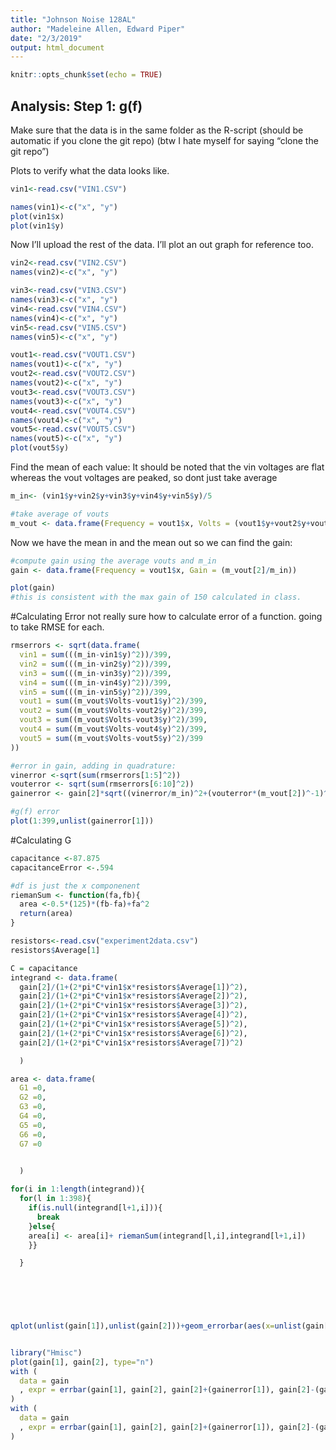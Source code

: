 ---
title: "Johnson Noise 128AL"
author: "Madeleine Allen, Edward Piper"
date: "2/3/2019"
output: html_document
---

```{r setup, include=FALSE}
knitr::opts_chunk$set(echo = TRUE)
```

## Analysis: Step 1: g(f)

Make sure that the data is in the same folder as the R-script (should be automatic if you clone the git repo) (btw I hate myself for saying "clone the git repo")

Plots to verify what the data looks like.
```{r}
vin1<-read.csv("VIN1.CSV")

names(vin1)<-c("x", "y")
plot(vin1$x)
plot(vin1$y)

```

Now I'll upload the rest of the data. I'll plot an out graph for reference too.
```{r}
vin2<-read.csv("VIN2.CSV")
names(vin2)<-c("x", "y")

vin3<-read.csv("VIN3.CSV")
names(vin3)<-c("x", "y")
vin4<-read.csv("VIN4.CSV")
names(vin4)<-c("x", "y")
vin5<-read.csv("VIN5.CSV")
names(vin5)<-c("x", "y")

vout1<-read.csv("VOUT1.CSV")
names(vout1)<-c("x", "y")
vout2<-read.csv("VOUT2.CSV")
names(vout2)<-c("x", "y")
vout3<-read.csv("VOUT3.CSV")
names(vout3)<-c("x", "y")
vout4<-read.csv("VOUT4.CSV")
names(vout4)<-c("x", "y")
vout5<-read.csv("VOUT5.CSV")
names(vout5)<-c("x", "y")
plot(vout5$y)
```

Find the mean of each value:
It should be noted that the vin voltages are flat whereas the vout voltages are peaked, so dont just take average
```{r}
m_in<- (vin1$y+vin2$y+vin3$y+vin4$y+vin5$y)/5

#take average of vouts
m_vout <- data.frame(Frequency = vout1$x, Volts = (vout1$y+vout2$y+vout3$y+vout4$y+vout5$y)/5)
```

Now we have the mean in and the mean out so we can find the gain:
```{r}
#compute gain using the average vouts and m_in
gain <- data.frame(Frequency = vout1$x, Gain = (m_vout[2]/m_in))

plot(gain)
#this is consistent with the max gain of 150 calculated in class.
```
#Calculating Error
not really sure how to calculate error of a function. going to take RMSE for each.
```{r}
rmserrors <- sqrt(data.frame(
  vin1 = sum(((m_in-vin1$y)^2))/399, 
  vin2 = sum(((m_in-vin2$y)^2))/399,
  vin3 = sum(((m_in-vin3$y)^2))/399,
  vin4 = sum(((m_in-vin4$y)^2))/399,
  vin5 = sum(((m_in-vin5$y)^2))/399,
  vout1 = sum((m_vout$Volts-vout1$y)^2)/399,
  vout2 = sum((m_vout$Volts-vout2$y)^2)/399,
  vout3 = sum((m_vout$Volts-vout3$y)^2)/399,
  vout4 = sum((m_vout$Volts-vout4$y)^2)/399,
  vout5 = sum((m_vout$Volts-vout5$y)^2)/399
))

#error in gain, adding in quadrature: 
vinerror <-sqrt(sum(rmserrors[1:5]^2))
vouterror <- sqrt(sum(rmserrors[6:10]^2))
gainerror <- gain[2]*sqrt((vinerror/m_in)^2+(vouterror*(m_vout[2])^-1)^2)

#g(f) error
plot(1:399,unlist(gainerror[1]))

```
#Calculating G

```{r}
capacitance <-87.875
capacitanceError <-.594

#df is just the x componenent
riemanSum <- function(fa,fb){
  area <-0.5*(125)*(fb-fa)+fa^2
  return(area)
}

resistors<-read.csv("experiment2data.csv")
resistors$Average[1]

C = capacitance
integrand <- data.frame(
  gain[2]/(1+(2*pi*C*vin1$x*resistors$Average[1])^2),
  gain[2]/(1+(2*pi*C*vin1$x*resistors$Average[2])^2),
  gain[2]/(1+(2*pi*C*vin1$x*resistors$Average[3])^2),
  gain[2]/(1+(2*pi*C*vin1$x*resistors$Average[4])^2),
  gain[2]/(1+(2*pi*C*vin1$x*resistors$Average[5])^2),
  gain[2]/(1+(2*pi*C*vin1$x*resistors$Average[6])^2),
  gain[2]/(1+(2*pi*C*vin1$x*resistors$Average[7])^2)

  )

area <- data.frame(
  G1 =0,
  G2 =0,
  G3 =0,
  G4 =0,
  G5 =0,
  G6 =0,
  G7 =0

  
  )

for(i in 1:length(integrand)){
  for(l in 1:398){
    if(is.null(integrand[l+1,i])){
      break
    }else{
    area[i] <- area[i]+ riemanSum(integrand[l,i],integrand[l+1,i])
    }}

  }
  


 



```

```{r ErrorShit}

qplot(unlist(gain[1]),unlist(gain[2]))+geom_errorbar(aes(x=unlist(gain[1]), ymin=unlist(gain[2]-gainerror[1]), ymax=unlist(gain[2]+gainerror[1])), width=0.25)


library("Hmisc")
plot(gain[1], gain[2], type="n")
with (
  data = gain
  , expr = errbar(gain[1], gain[2], gain[2]+(gainerror[1]), gain[2]-(gainerror[1]), add=T, pch=1, cap=.1)
)
with (
  data = gain
  , expr = errbar(gain[1], gain[2], gain[2]+(gainerror[1]), gain[2]-(gainerror[1]), add=F, pch=1, cap=.015, log="x")
)


```


